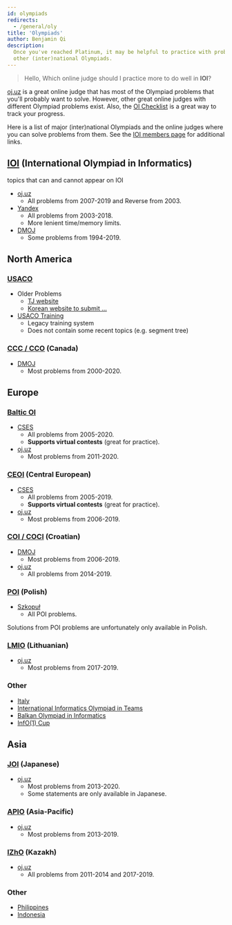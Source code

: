 ---
id: olympiads
redirects:
  - /general/oly
title: 'Olympiads'
author: Benjamin Qi
description:
  Once you've reached Platinum, it may be helpful to practice with problems from
  other (inter)national Olympiads.
---

> Hello, Which online judge should I practice more to do well in **IOI**?

<!-- > The closest OJ for IOI style? -->

[oj.uz](https://oj.uz/) is a great online judge that has most of the Olympiad
problems that you'll probably want to solve. However, other great online judges
with different Olympiad problems exist. Also, the
[OI Checklist](https://oichecklist.pythonanywhere.com/) is a great way to track
your progress.

Here is a list of major (inter)national Olympiads and the online judges where
you can solve problems from them. See the
[IOI members page](https://ioinformatics.org/page/members/7) for additional
links.

## [IOI](https://ioinformatics.org/) (International Olympiad in Informatics)

<Resources>
	<Resource
		source="IOI"
		title="Syllabus"
		url="https://people.ksp.sk/~misof/ioi-syllabus/"
		starred
	>
		topics that can and cannot appear on IOI
	</Resource>
</Resources>

- [oj.uz](https://oj.uz/problems/source/22)
  - All problems from 2007-2019 and Reverse from 2003.
- [Yandex](https://contest.yandex.com/ioi/)
  - All problems from 2003-2018.
  - More lenient time/memory limits.
- [DMOJ](https://dmoj.ca/problems/?category=5)
  - Some problems from 1994-2019.

## North America

### [USACO](http://www.usaco.org/)

- Older Problems
  - [TJ website](http://tjsct.wikidot.com/usaco/)
  - [Korean website to submit ...](https://www.acmicpc.net/category/106)
- [USACO Training](http://train.usaco.org/usacogate)
  - Legacy training system
  - Does not contain some recent topics (e.g. segment tree)

<!--
- [Article](https://www.usenix.org/legacy/bodinfo/bod/bodmarch10/future.pdf)
  - an interesting read ... -->

### [CCC / CCO](https://cemc.math.uwaterloo.ca/contests/computing.html) (Canada)

- [DMOJ](https://dmoj.ca/problems/?category=24)
  - Most problems from 2000-2020.

## Europe

### [Baltic OI](http://boi2020.lv/)

- [CSES](https://cses.fi/)
  - All problems from 2005-2020.
  - **Supports virtual contests** (great for practice).
- [oj.uz](https://oj.uz/problems/source/40)
  - Most problems from 2011-2020.

### [CEOI](http://ceoi.inf.elte.hu/) (Central European)

- [CSES](https://cses.fi/)
  - All problems from 2005-2019.
  - **Supports virtual contests** (great for practice).
- [oj.uz](https://oj.uz/problems/source/57)
  - Most problems from 2006-2019.

### [COI / COCI](http://hsin.hr/) (Croatian)

- [DMOJ](https://dmoj.ca/problems/?category=13)
  - Most problems from 2006-2019.
- [oj.uz](https://oj.uz/problems/source)
  - All problems from 2014-2019.

<!--
<Warning>

COCI doesn't have full feedback, so upsolving problems is different from solving them in-contest.

</Warning> -->

### [POI](https://www.oi.edu.pl/l/40/) (Polish)

- [Szkopuł](https://szkopul.edu.pl/)
  - All POI problems.

<Warning>

Solutions from POI problems are unfortunately only available in Polish.

</Warning>

### [LMIO](http://online.lmio.lt/) (Lithuanian)

- [oj.uz](https://oj.uz/problems/source/430)
  - Most problems from 2017-2019.

### Other

- [Italy](https://training.olinfo.it/#/overview)
- [International Informatics Olympiad in Teams](http://ioit.altervista.org/2018-teams-and-contests-.html)
- [Balkan Olympiad in Informatics](https://boi2019.epy.gr/)
- [InfO(1) Cup](http://info1cup.com/)

## Asia

### [JOI](https://www.ioi-jp.org/) (Japanese)

- [oj.uz](https://oj.uz/problems/source/45)
  - Most problems from 2013-2020.
  - Some statements are only available in Japanese.

### [APIO](http://apio-olympiad.org/) (Asia-Pacific)

- [oj.uz](https://oj.uz/problems/source/26)
  - Most problems from 2013-2019.

### [IZhO](https://izho.kz/) (Kazakh)

- [oj.uz](https://oj.uz/problems/source/24)
  - All problems from 2011-2014 and 2017-2019.

### Other

- [Philippines](https://noi.ph/past-problems/)
- [Indonesia](https://tlx.toki.id/contests)

<!-- - [Australia](https://orac.amt.edu.au/) -->
